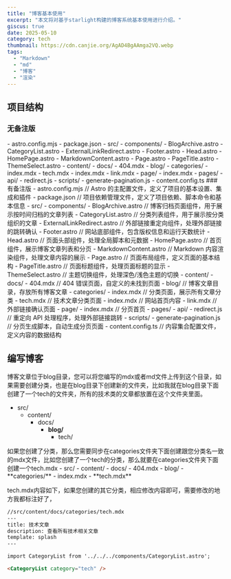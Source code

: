 ```yaml
---
title: "博客基本使用"
excerpt: "本文将对基于starlight构建的博客系统基本使用进行介绍。"
giscus: true
date: 2025-05-10
category: tech
thumbnail: https://cdn.canjie.org/AgAD4BgAAmga2VQ.webp
tags:
  - "Markdown"
  - "md"
  - "博客"
  - "渲染"
---
```



## 项目结构

### 无备注版
<FileTree>
- astro.config.mjs
- package.json
- src/
  - components/
    - BlogArchive.astro
    - CategoryList.astro
    - ExternalLinkRedirect.astro
    - Footer.astro
    - Head.astro
    - HomePage.astro
    - MarkdownContent.astro
    - Page.astro
    - PageTitle.astro
    - ThemeSelect.astro
  - content/
    - docs/
      - 404.mdx
      - blog/
      - categories/
        - index.mdx
        - tech.mdx
      - index.mdx
      - link.mdx
      - page/
        - index.mdx
  - pages/
    - api/
      - redirect.js
  - scripts/
    - generate-pagination.js
  - content.config.ts
</FileTree>
### 有备注版

<FileTree>
- astro.config.mjs                // Astro 的主配置文件，定义了项目的基本设置、集成和插件
- package.json                    // 项目依赖管理文件，定义了项目依赖、脚本命令和基本信息
- src/
  - components/
    - BlogArchive.astro           // 博客归档页面组件，用于展示按时间归档的文章列表
    - CategoryList.astro          // 分类列表组件，用于展示按分类组织的文章
    - ExternalLinkRedirect.astro  // 外部链接重定向组件，处理外部链接的跳转确认
    - Footer.astro                // 网站底部组件，包含版权信息和运行天数统计
    - Head.astro                  // 页面头部组件，处理全局脚本和元数据
    - HomePage.astro              // 首页组件，展示博客文章列表和分页
    - MarkdownContent.astro       // Markdown 内容渲染组件，处理文章内容的展示
    - Page.astro                  // 页面布局组件，定义页面的基本结构
    - PageTitle.astro             // 页面标题组件，处理页面标题的显示
    - ThemeSelect.astro           // 主题切换组件，处理深色/浅色主题的切换
  - content/
    - docs/
      - 404.mdx                   // 404 错误页面，自定义的未找到页面
      - blog/                     // 博客文章目录，存放所有博客文章
      - categories/
        - index.mdx               // 分类页面，展示所有文章分类
        - tech.mdx                // 技术文章分类页面
      - index.mdx                 // 网站首页内容
      - link.mdx                  // 外部链接确认页面
      - page/
        - index.mdx               // 分页首页
  - pages/
    - api/
      - redirect.js               // 重定向 API 处理程序，处理外部链接跳转
  - scripts/
    - generate-pagination.js      // 分页生成脚本，自动生成分页页面
  - content.config.ts             // 内容集合配置文件，定义内容的数据结构
</FileTree>

## 编写博客
博客文章位于blog目录，您可以将您编写的mdx或者md文件上传到这个目录，如果需要创建分类，也是在blog目录下创建新的文件夹，比如我就在blog目录下面创建了一个tech的文件夹，所有的技术类的文章都放置在这个文件夹里面。
<FileTree>
- src/
  - content/
    - docs/
      - **blog/**
        - tech/
</FileTree>
如果您创建了分类，那么您需要同步在categories文件夹下面创建跟您分类名一致的mdx文件，比如您创建了一个tech的分类，那么就要在categories文件夹下面创建一个tech.mdx
<FileTree>
- src/
  - content/
    - docs/
      - 404.mdx
      - blog/
      - **categories/**
        - index.mdx
        - **tech.mdx**
</FileTree>

tech.mdx内容如下，如果您创建的其它分类，相应修改内容即可，需要修改的地方我都标注好了，
```md "技术""tech"
//src/content/docs/categories/tech.mdx
---
title: 技术文章
description: 查看所有技术相关文章
template: splash
---

import CategoryList from '../../../components/CategoryList.astro';

<CategoryList category="tech" /> 
```
